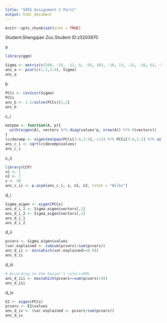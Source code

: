 ---
title: "5855 Assignment 2 Part1"
output: html_document
---

```{r setup, include=FALSE}
knitr::opts_chunk$set(echo = TRUE)
```

Student:Shengqian Zou  Student ID:z5203970

a
```{r, message=FALSE, warning=FALSE}
library(ggm)

Sigma <- matrix(c(209, -55, -12, 0, -55, 363, -10, 13, -12, -10, 52, -52, 0, 13, -52, 169), 4, 4)
ans_a <- pcor(c(1:2,3:4), Sigma)
ans_a
```

b
```{r}
PCCs <- cov2cor(Sigma)
PCCs
ans_b <- 1-1/solve(PCCs)[1,1]
ans_b
```

c_i
```{r}
matpow <- function(A, p){
  with(eigen(A), vectors %*% diag(values^p, nrow(A)) %*% t(vectors))
}
(ccdecomp <- eigen(matpow(PCCs[3:4,3:4],-1/2) %*% PCCs[3:4,1:2] %*% solve(PCCs[1:2,1:2]) %*% PCCs[1:2,3:4] %*% matpow(PCCs[3:4,3:4],-1/2)))
ans_c_i <- sqrt(ccdecomp$values)
ans_c_i
```

c_ii
```{r, message=FALSE, warning=FALSE}
library(CCP)
n1 <- 2
n2 <- 2
s <- 30
ans_c_ii <- p.asym(ans_c_i, s, n1, n2, tstat = "Wilks")
```

d_i
```{r}
Sigma_eigen <- eigen(PCCs)
ans_d_i_1 <- Sigma_eigen$vectors[,1]
ans_d_i_2 <- Sigma_eigen$vectors[,2]
ans_d_i_1
ans_d_i_2
```

d_ii
```{r}
pcvars <- Sigma_eigen$values
(var.explained <- cumsum(pcvars)/sum(pcvars))
ans_d_ii <- min(which(var.explained>=0.9))
ans_d_ii
```

d_iii
```{r}
# According to the Kaiser’s rule:c=90%
ans_d_iii <- max(which(pcvars>=sum(pcvars)/4))
ans_d_iii
```

d_iv
```{r}
E2 <- eigen(PCCs)
pcvars <- E2$values
ans_d_iv <- (var.explained <- pcvars/sum(pcvars))
ans_d_iv
```